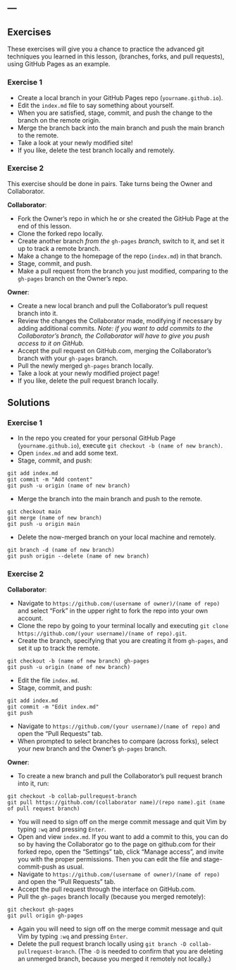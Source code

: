 ---
---

## Exercises

These exercises will give you a chance to practice the advanced git techniques you learned in this lesson,
(branches, forks, and pull requests), using GitHub Pages as an example.

### Exercise 1

- Create a local branch in your GitHub Pages repo (`yourname.github.io`).
- Edit the `index.md` file to say something about yourself.
- When you are satisfied, stage, commit, and push the change to the branch on the remote origin.
- Merge the branch back into the main branch and push the main branch to the remote.
- Take a look at your newly modified site!
- If you like, delete the test branch locally and remotely.

### Exercise 2

This exercise should be done in pairs. Take turns being the Owner and Collaborator.

**Collaborator**: 

- Fork the Owner's repo in which he or she created the GitHub Page at the end of this lesson. 
- Clone the forked repo locally.
- Create another branch *from the* `gh-pages` *branch*, switch to it, and set it up to track a remote branch.
- Make a change to the homepage of the repo (`index.md`) in that branch.
- Stage, commit, and push.
- Make a pull request from the branch you just modified, comparing to the `gh-pages` branch on the Owner's repo.

**Owner**:

- Create a new local branch and pull the Collaborator's pull request branch into it.
- Review the changes the Collaborator made, modifying if necessary by adding additional commits. 
*Note: if you want to add commits to the Collaborator's branch, the Collaborator will have to give you push access to it on GitHub.*
- Accept the pull request on GitHub.com, merging the Collaborator's branch with your `gh-pages` branch.
- Pull the newly merged `gh-pages` branch locally.
- Take a look at your newly modified project page!
- If you like, delete the pull request branch locally.

## Solutions

### Exercise 1

- In the repo you created for your personal GitHub Page (`yourname.github.io`), execute `git checkout -b (name of new branch)`.
- Open `index.md` and add some text.
- Stage, commit, and push: 

```
git add index.md
git commit -m "Add content"
git push -u origin (name of new branch)
```

- Merge the branch into the main branch and push to the remote.

```
git checkout main
git merge (name of new branch)
git push -u origin main
```

- Delete the now-merged branch on your local machine and remotely.

```
git branch -d (name of new branch)
git push origin --delete (name of new branch)
```

### Exercise 2

**Collaborator**:

- Navigate to `https://github.com/(username of owner)/(name of repo)` and select "Fork" in the upper right to fork the 
repo into your own account.
- Clone the repo by going to your terminal locally and executing `git clone https://github.com/(your username)/(name of repo).git`.
- Create the branch, specifying that you are creating it from `gh-pages`, and set it up to track the remote.

```
git checkout -b (name of new branch) gh-pages
git push -u origin (name of new branch)
```

- Edit the file `index.md`.
- Stage, commit, and push:

```
git add index.md
git commit -m "Edit index.md"
git push
```

- Navigate to `https://github.com/(your username)/(name of repo)` and open the "Pull Requests" tab.
- When prompted to select branches to compare (across forks), select your new branch and the Owner's `gh-pages` branch.

**Owner**:

- To create a new branch and pull the Collaborator's pull request branch into it, run:

```
git checkout -b collab-pullrequest-branch
git pull https://github.com/(collaborator name)/(repo name).git (name of pull request branch)
```

- You will need to sign off on the merge commit message and quit Vim by typing `:wq` and pressing `Enter`.
- Open and view `index.md`. If you want to add a commit to this, you can do so by having the Collaborator go to the
page on github.com for their forked repo, open the "Settings" tab, click "Manage access", and invite you with 
the proper permissions. Then you can edit the file and stage-commit-push as usual.
- Navigate to `https://github.com/(username of owner)/(name of repo)` and open the "Pull Requests" tab.
- Accept the pull request through the interface on GitHub.com.
- Pull the `gh-pages` branch locally (because you merged remotely):

```
git checkout gh-pages
git pull origin gh-pages
```

- Again you will need to sign off on the merge commit message and quit Vim by typing `:wq` and pressing `Enter`.
- Delete the pull request branch locally using `git branch -D collab-pullrequest-branch`. 
(The `-D` is needed to confirm that you are deleting an unmerged branch, because you merged it remotely not locally.)

